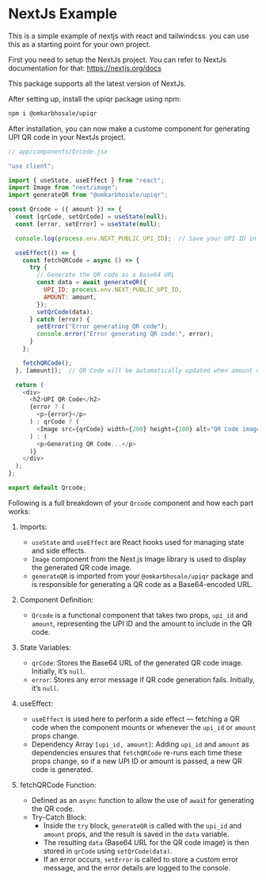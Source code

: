 # NextJs Example

This is a simple example of nextjs with react and tailwindcss. you can use this as a starting point for your own project.

First you need to setup the NextJs project.
You can refer to NextJs documentation for that: https://nextjs.org/docs

This package supports all the latest version of NextJs.

After setting up, install the upiqr package using npm:

```bash
npm i @omkarbhosale/upiqr
```

After installation, you can now make a custome component for generating UPI QR code in your NextJs project.

```js
// app/components/Qrcode.jsx

"use client";

import { useState, useEffect } from "react";
import Image from "next/image";
import generateQR from "@omkarbhosale/upiqr";

const Qrcode = ({ amount }) => {
  const [qrCode, setQrCode] = useState(null);
  const [error, setError] = useState(null);

  console.log(process.env.NEXT_PUBLIC_UPI_ID);  // Save your UPI ID in .env file and check on the client console if it is working!

  useEffect(() => {
    const fetchQRCode = async () => {
      try {
        // Generate the QR code as a Base64 URL
        const data = await generateQR({
          UPI_ID: process.env.NEXT_PUBLIC_UPI_ID,
          AMOUNT: amount,
        });
        setQrCode(data);
      } catch (error) {
        setError("Error generating QR code");
        console.error("Error generating QR code:", error);
      }
    };

    fetchQRCode();
  }, [amount]);  // QR Code will be automatically updated when amount changes.

  return (
    <div>
      <h2>UPI QR Code</h2>
      {error ? (
        <p>{error}</p>
      ) : qrCode ? (
        <Image src={qrCode} width={200} height={200} alt="QR Code image" />
      ) : (
        <p>Generating QR Code...</p>
      )}
    </div>
  );
};

export default Qrcode;

```

Following is a full breakdown of your `Qrcode` component and how each part works:

1. Imports:
    - `useState` and `useEffect` are React hooks used for managing state and side effects.
    - `Image` component from the Next.js Image library is used to display the generated QR code image.
    - `generateQR` is imported from your `@omkarbhosale/upiqr` package and is responsible for generating a QR code as a Base64-encoded URL.

2. Component Definition:
    - `Qrcode` is a functional component that takes two props, `upi_id` and `amount`, representing the UPI ID and the amount to include in the QR code.

3. State Variables:
    - `qrCode`: Stores the Base64 URL of the generated QR code image. Initially, it’s `null`.
    - `error`: Stores any error message if QR code generation fails. Initially, it’s `null`.

4. useEffect:
    - `useEffect` is used here to perform a side effect — fetching a QR code when the component mounts or whenever the `upi_id` or `amount` props change.
    - Dependency Array `[upi_id, amount]`: Adding `upi_id` and `amount` as dependencies ensures that `fetchQRCode` re-runs each time these props change, so if a new UPI ID or amount is passed, a new QR code is generated.

5. fetchQRCode Function:

    - Defined as an `async` function to allow the use of `awai`t for generating the QR code.
    - Try-Catch Block:
        - Inside the `try` block, `generateQR` is called with the `upi_id` and `amount` props, and the result is saved in the `data` variable.
        - The resulting `data` (Base64 URL for the QR code image) is then stored in `qrCode` using `setQrCode(data)`.
        - If an error occurs, `setError` is called to store a custom error message, and the error details are logged to the console.